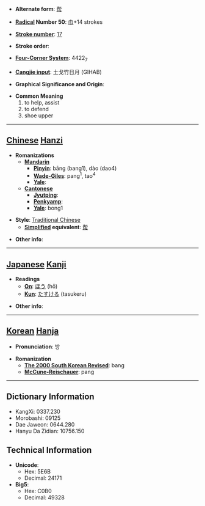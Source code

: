 * '''Alternate form''': [[帮]]

* '''[[Wiktionary:Chinese radical index| Radical]] Number 50''': [[Wiktionary:Chinese radical index 巾|巾]]+14 strokes

* '''[[Wiktionary:Chinese total strokes index|Stroke number]]''': [[Wiktionary:Chinese total strokes index 17|17]]

* '''Stroke order''': 

* '''[[Wiktionary:Chinese four corner index|Four-Corner System]]''': 4422<sub>7</sub>

* '''[[Wiktionary:Chinese Cangjie index|Cangjie input]]''': 土戈竹日月 (GIHAB)

* '''Graphical Significance and Origin''': 

* '''Common Meaning'''
*#to help, assist
*# to defend
*# shoe upper


----

== [[Chinese]] [[Hanzi]] ==

* '''Romanizations'''
** '''[[Mandarin]]'''
*** '''[[Pinyin]]''': bāng (bang1), dào (dao4)
*** '''[[Wade-Giles]]''': pang<sup>1</sup>, tao<sup>4</sup>
*** '''[[Yale]]''': 
** '''[[Cantonese]]'''
*** '''[[Jyutping]]''':
*** '''[[Penkyamp]]''': 
*** '''[[Yale]]''': bong1

* '''Style''': [[Traditional Chinese]] 
** '''[[Simplified Chinese|Simplified]] equivalent''': [[帮]]

* '''Other info''': 

----

== [[Japanese]] [[Kanji]] ==

* '''Readings'''
** '''[[On]]''': [[ほう]] (hō)
** '''[[Kun]]''': [[たすける]] (tasukeru)

* '''Other info''':  

----

== [[Korean]] [[Hanja]] ==

* '''Pronunciation''': 방

* '''Romanization'''
** '''[[The 2000 South Korean Revised Romanization|The 2000 South Korean Revised]]''': bang
** '''[[McCune-Reischauer]]''': pang

----

== Dictionary Information ==

* KangXi: 0337.230
* Morobashi: 09125
* Dae Jaweon: 0644.280
* Hanyu Da Zidian: 10756.150

== Technical Information ==

* '''Unicode''':
** Hex: 5E6B
** Decimal: 24171
* '''Big5''':
** Hex: C0B0
** Decimal: 49328
